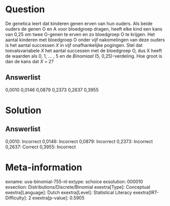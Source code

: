 Question
========

De genetica leert dat kinderen genen erven van hun ouders. Als beide
ouders de genen O en A voor bloedgroep dragen, heeft elke kind een kans
van 0,25 om twee O-genen te erven en zo bloedgroep O te krijgen. Het
aantal kinderen met bloedgroep O onder vijf nakomelingen van deze ouders
is het aantal successen *X* in vijf onafhankelijke pogingen. Stel dat
toevalsvariabele *X* het aantal successen met de bloedgroep O, dus X
heeft de waarden als 0, 1, \... , 5 en de *Binomiaal* (5,
0,25)-verdeling. Hoe groot is dan de kans dat *X* = 2?

Answerlist
----------

0,0010
0,0146
0,0879
0,2373
0,2637
0,3955

Solution
========

Answerlist
----------

0,0010: Incorrect
0,0146: Incorrect
0,0879: Incorrect
0,2373: Incorrect
0,2637: Correct
0,3955: Incorrect

Meta-information
================
exname: uva-binomial-755-nl
extype: schoice
exsolution: 000010
exsection: Distributions/Discrete/Binomial
exextra[Type]: Conceptual
exextra[Language]: Dutch
exextra[Level]: Statistical Literacy
exextra[IRT-Difficulty]: 2
exextra[p-value]: 0.5905
